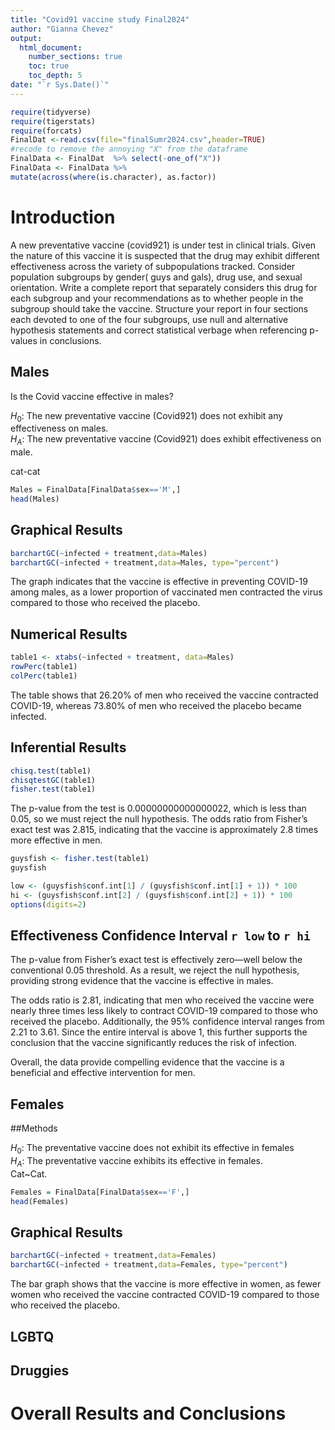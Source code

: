 ```yaml
---
title: "Covid91 vaccine study Final2024"
author: "Gianna Chevez"
output: 
  html_document:
    number_sections: true
    toc: true
    toc_depth: 5
date: "`r Sys.Date()`" 
---
```


```r
require(tidyverse)
require(tigerstats)
require(forcats)
FinalDat <-read.csv(file="finalSumr2024.csv",header=TRUE)
#recode to remove the annoying "X" from the dataframe
FinalData <- FinalDat  %>% select(-one_of("X"))
FinalData <- FinalData %>%
mutate(across(where(is.character), as.factor))
```

# Introduction

A new  preventative vaccine (covid921) is under test in clinical trials. Given the nature of this vaccine it is suspected that the drug may exhibit different effectiveness across the variety of subpopulations tracked. Consider population subgroups by gender( guys and gals), drug use, and sexual orientation. Write a complete report that separately considers this drug for each subgroup and your recommendations as to whether people in the subgroup should take the vaccine. Structure your report in four sections each devoted to one of the four subgroups, use null and alternative hypothesis statements and correct statistical verbage when referencing p-values in conclusions.

## Males

Is the Covid vaccine effective  in males?

$H_0$: The new preventative vaccine (Covid921) does not exhibit any effectiveness  on males.  
$H_A$: The new preventative vaccine (Covid921) does exhibit effectiveness on male.

cat-cat

```r
Males = FinalData[FinalData$sex=='M',]
head(Males)
```


## Graphical Results

```r
barchartGC(~infected + treatment,data=Males)
barchartGC(~infected + treatment,data=Males, type="percent")
```


The graph indicates that the vaccine is effective in preventing COVID-19 among males, as a lower proportion of vaccinated men contracted the virus compared to those who received the placebo.


## Numerical Results

```r
table1 <- xtabs(~infected + treatment, data=Males)
rowPerc(table1)
colPerc(table1)
```


The table shows that 26.20% of men who received the vaccine contracted COVID-19, whereas 73.80% of men who received the placebo became infected.


## Inferential Results

```r
chisq.test(table1)
chisqtestGC(table1)
fisher.test(table1)
```


The p-value from the test is 0.00000000000000022, which is less than 0.05, so we must reject the null hypothesis. The odds ratio from Fisher’s exact test was 2.815, indicating that the vaccine is approximately 2.8 times more effective in men.

```r
guysfish <- fisher.test(table1)
guysfish
```


```r
low <- (guysfish$conf.int[1] / (guysfish$conf.int[1] + 1)) * 100
hi <- (guysfish$conf.int[2] / (guysfish$conf.int[2] + 1)) * 100
options(digits=2)
```

## Effectiveness Confidence Interval `r low`  to `r hi`

The p-value from Fisher’s exact test is effectively zero—well below the conventional 0.05 threshold. As a result, we reject the null hypothesis, providing strong evidence that the vaccine is effective in males.

The odds ratio is 2.81, indicating that men who received the vaccine were nearly three times less likely to contract COVID-19 compared to those who received the placebo. Additionally, the 95% confidence interval ranges from 2.21 to 3.61. Since the entire interval is above 1, this further supports the conclusion that the vaccine significantly reduces the risk of infection.

Overall, the data provide compelling evidence that the vaccine is a beneficial and effective intervention for men.


## Females

##Methods  

$H_0$: The preventative vaccine does not exhibit its effective in females        
$H_A$: The preventative vaccine exhibits its effective in females.  
Cat~Cat.

```r
Females = FinalData[FinalData$sex=='F',]
head(Females)
```

## Graphical Results

```r
barchartGC(~infected + treatment,data=Females)
barchartGC(~infected + treatment,data=Females, type="percent")
```

The bar graph shows that the vaccine is more effective in women, as fewer women who received the vaccine contracted COVID-19 compared to those who received the placebo.




## LGBTQ



## Druggies


# Overall Results and Conclusions